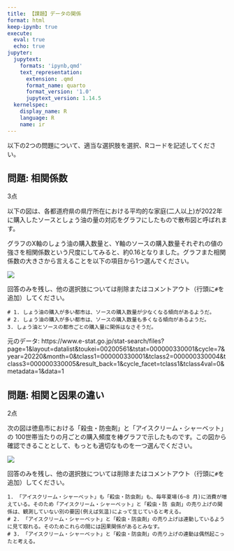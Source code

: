 ```yaml
---
title: 【課題】データの関係
format: html
keep-ipynb: true
execute: 
  eval: true
  echo: true
jupyter:
  jupytext:
    formats: 'ipynb,qmd'
    text_representation:
      extension: .qmd
      format_name: quarto
      format_version: '1.0'
      jupytext_version: 1.14.5
  kernelspec:
    display_name: R
    language: R
    name: ir
---
```


::: {.callout-important}

以下の2つの問題について、適当な選択肢を選択、Rコードを記述してください。

:::


## 問題: 相関係数

3点

以下の図は、各都道府県の県庁所在における平均的な家庭(二人以上)が2022年に購入したソースとしょう油の量の対応をグラフにしたもので散布図と呼ばれます。

グラフのX軸のしょう油の購入数量と、Y軸のソースの購入数量それぞれの値の強さを相関係数という尺度にしてみると、約0.16となりました。グラフまた相関係数の大きさから言えることを以下の項目から1つ選んでください。

![](https://raw.githubusercontent.com/uribo/INNV1250/main/img/q06.png)

回答のみを残し、他の選択肢については削除またはコメントアウト（行頭に`#`を追加）してください。

```
# 1. しょう油の購入が多い都市は、ソースの購入数量が少なくなる傾向があるようだ。
# 2. しょう油の購入が多い都市は、ソースの購入数量も多くなる傾向があるようだ。
3. しょう油とソースの都市ごとの購入量に関係はなさそうだ。
```

元のデータ: https://www.e-stat.go.jp/stat-search/files?page=1&layout=datalist&toukei=00200561&tstat=000000330001&cycle=7&year=20220&month=0&tclass1=000000330001&tclass2=000000330004&tclass3=000000330005&result_back=1&cycle_facet=tclass1&tclass4val=0&metadata=1&data=1



## 問題: 相関と因果の違い

2点

次の図は徳島市における「殺虫・防虫剤」と「アイスクリーム・シャーベット」の 100世帯当たりの月ごとの購入頻度を棒グラフで示したものです。この図から確認できることとして、もっとも適切なものを一つ選んでください。

![](https://raw.githubusercontent.com/uribo/INNV1250/main/img/q09.png)

回答のみを残し、他の選択肢については削除またはコメントアウト（行頭に`#`を追加）してください。

```
1. 「アイスクリーム・シャーベット」も「殺虫・防虫剤」も、毎年夏場(6~8 月)に消費が増えている。そのため「アイスクリーム・シャーベット」と「殺虫・防 虫剤」の売り上げの関係は、観測していない別の要因(例えば気温)によって生じていると考える。
# 2. 「アイスクリーム・シャーベット」と「殺虫・防虫剤」の売り上げは連動しているように見て取れる。そのためこれらの間には因果関係があるとみなす。
# 3. 「アイスクリーム・シャーベット」と「殺虫・防虫剤」の売り上げの連動は偶然起こったと考える。
```
